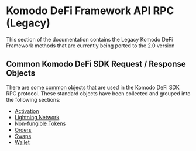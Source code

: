
# Komodo DeFi Framework API RPC (Legacy)

This section of the documentation contains the Legacy Komodo DeFi Framework methods that are currently being ported to the 2.0 version

<TocForIndex />

## Common Komodo DeFi SDK Request / Response Objects

There are some [common objects](/komodo-defi-framework/api/common_structures/) that are used in the Komodo DeFi SDK RPC protocol. These standard objects have been collected and grouped into the following sections:

*   [Activation](/komodo-defi-framework/api/common_structures/activation/)
*   [Lightning Network](/komodo-defi-framework/api/common_structures/lightning/)
*   [Non-fungible Tokens](/komodo-defi-framework/api/common_structures/nfts/)
*   [Orders](/komodo-defi-framework/api/common_structures/orders/)
*   [Swaps](/komodo-defi-framework/api/common_structures/swaps/)
*   [Wallet](/komodo-defi-framework/api/common_structures/wallet/)
